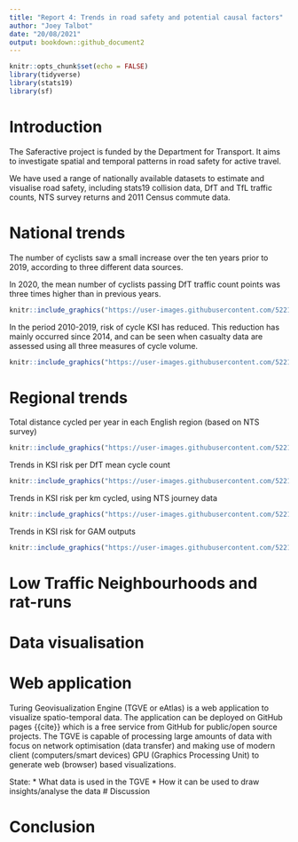 ```yaml
---
title: "Report 4: Trends in road safety and potential causal factors"
author: "Joey Talbot"
date: "20/08/2021"
output: bookdown::github_document2
---
```


```r
knitr::opts_chunk$set(echo = FALSE)
library(tidyverse)
library(stats19)
library(sf)
```

# Introduction

The Saferactive project is funded by the Department for Transport. 
It aims to investigate spatial and temporal patterns in road safety for active travel. 

We have used a range of nationally available datasets to estimate and visualise road safety, including stats19 collision data, DfT and TfL traffic counts, NTS survey returns and 2011 Census commute data.  


# National trends

The number of cyclists saw a small increase over the ten years prior to 2019, according to three different data sources. 

In 2020, the mean number of cyclists passing DfT traffic count points was three times higher than in previous years. 

```r
knitr::include_graphics("https://user-images.githubusercontent.com/52210872/130480677-af7ea79d-94f8-4812-8ec6-9321a5b6b4e0.png")
```

In the period 2010-2019, risk of cycle KSI has reduced. 
This reduction has mainly occurred since 2014, and can be seen when casualty data are assessed using all three measures of cycle volume.

```r
knitr::include_graphics("https://user-images.githubusercontent.com/52210872/130476560-7aabd05c-b540-4deb-b0a4-4d994c3c7a2f.png")
```


# Regional trends

Total distance cycled per year in each English region (based on NTS survey)

```r
knitr::include_graphics("https://user-images.githubusercontent.com/52210872/130474948-819a6053-4edd-4be4-9620-e8adb681e5f6.png")
```


Trends in KSI risk per DfT mean cycle count 

```r
knitr::include_graphics("https://user-images.githubusercontent.com/52210872/130438956-a123416e-0a97-4d55-866c-309cc425bb35.png")
```

Trends in KSI risk per km cycled, using NTS journey data 

```r
knitr::include_graphics("https://user-images.githubusercontent.com/52210872/130482309-4889ca3e-f57e-4a28-b39f-e80778525725.png")
```

Trends in KSI risk for GAM outputs

```r
knitr::include_graphics("https://user-images.githubusercontent.com/52210872/130441145-8a5edd19-6c34-4dda-8c78-4dd7bcb90ef7.png")
```


# Low Traffic Neighbourhoods and rat-runs

# Data visualisation

# Web application

Turing Geovisualization Engine (TGVE or eAtlas) is a web application to visualize spatio-temporal data. The application can be deployed on GitHub pages {{cite}} which is a free service from GitHub for public/open source projects. The TGVE is capable of processing large amounts of data with focus on network optimisation (data transfer) and making use of modern client (computers/smart devices) GPU (Graphics Processing Unit) to generate web (browser) based visualizations.

State:
* What data is used in the TGVE
* How it can be used to draw insights/analyse the data
# Discussion

# Conclusion


